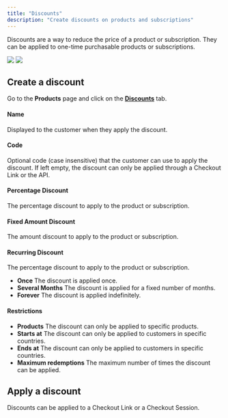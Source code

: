 ```yaml
---
title: "Discounts"
description: "Create discounts on products and subscriptions"
---
```


Discounts are a way to reduce the price of a product or subscription. They can be applied to one-time purchasable products or subscriptions.

<img
  className="block dark:hidden"
  src="/assets/features/discounts/create.light.png"
/>
<img
  className="hidden dark:block"
  src="/assets/features/discounts/create.dark.png"
/>

## Create a discount

Go to the **Products** page and click on the [**Discounts**](https://polar.sh/dashboard/*/products/discounts) tab.

#### Name

Displayed to the customer when they apply the discount.

#### Code

Optional code (case insensitive) that the customer can use to apply the discount. If left empty, the discount can only be applied through a Checkout Link or the API.

#### Percentage Discount

The percentage discount to apply to the product or subscription.

#### Fixed Amount Discount

The amount discount to apply to the product or subscription.

#### Recurring Discount

The percentage discount to apply to the product or subscription.

- **Once** The discount is applied once.
- **Several Months** The discount is applied for a fixed number of months.
- **Forever** The discount is applied indefinitely.

#### Restrictions

- **Products** The discount can only be applied to specific products.
- **Starts at** The discount can only be applied to customers in specific countries.
- **Ends at** The discount can only be applied to customers in specific countries.
- **Maximum redemptions** The maximum number of times the discount can be applied.

## Apply a discount

Discounts can be applied to a Checkout Link or a Checkout Session.

